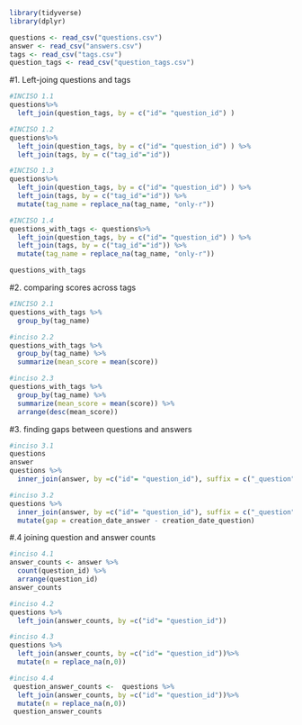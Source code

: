 
```r
library(tidyverse)
library(dplyr)

questions <- read_csv("questions.csv")
answer <- read_csv("answers.csv")
tags <- read_csv("tags.csv")
question_tags <- read_csv("question_tags.csv")
```
#1. Left-joing questions and tags

```r

#INCISO 1.1
questions%>%
  left_join(question_tags, by = c("id"= "question_id") )

#INCISO 1.2
questions%>%
  left_join(question_tags, by = c("id"= "question_id") ) %>%
  left_join(tags, by = c("tag_id"="id"))

#INCISO 1.3
questions%>%
  left_join(question_tags, by = c("id"= "question_id") ) %>%
  left_join(tags, by = c("tag_id"="id")) %>%
  mutate(tag_name = replace_na(tag_name, "only-r"))

#INCISO 1.4
questions_with_tags <- questions%>%
  left_join(question_tags, by = c("id"= "question_id") ) %>%
  left_join(tags, by = c("tag_id"="id")) %>%
  mutate(tag_name = replace_na(tag_name, "only-r"))

questions_with_tags


```
#2. comparing scores across tags
```r
#INCISO 2.1
questions_with_tags %>%
  group_by(tag_name)

#inciso 2.2
questions_with_tags %>%
  group_by(tag_name) %>%
  summarize(mean_score = mean(score))

#inciso 2.3
questions_with_tags %>%
  group_by(tag_name) %>%
  summarize(mean_score = mean(score)) %>%
  arrange(desc(mean_score))
```
#3. finding gaps between questions and answers
```r
#inciso 3.1
questions
answer
questions %>%
  inner_join(answer, by =c("id"= "question_id"), suffix = c("_question", "_answer"))

#inciso 3.2
questions %>%
  inner_join(answer, by =c("id"= "question_id"), suffix = c("_question", "_answer"))%>%
  mutate(gap = creation_date_answer - creation_date_question)

```
#.4 joining question and answer counts
```r
#inciso 4.1
answer_counts <- answer %>%
  count(question_id) %>%
  arrange(question_id)
answer_counts

#inciso 4.2
questions %>%
  left_join(answer_counts, by =c("id"= "question_id"))

#inciso 4.3
questions %>%
  left_join(answer_counts, by =c("id"= "question_id"))%>%
  mutate(n = replace_na(n,0))

#inciso 4.4
 question_answer_counts <-  questions %>%
  left_join(answer_counts, by =c("id"= "question_id"))%>%
  mutate(n = replace_na(n,0))
 question_answer_counts
 
```

